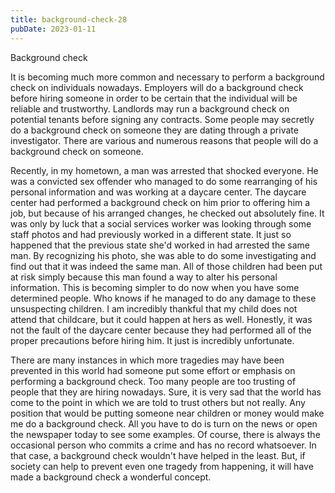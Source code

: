 ```yaml
---
title: background-check-28
pubDate: 2023-01-11
---
```


Background check

It is becoming much more common and necessary to perform a background check on individuals nowadays. Employers will do a background check before hiring someone in order to be certain that the individual will be reliable and trustworthy. Landlords may run a background check on potential tenants before signing any contracts. Some people may secretly do a background check on someone they are dating through a private investigator. There are various and numerous reasons that people will do a background check on someone. 

Recently, in my hometown, a man was arrested that shocked everyone. He was a convicted sex offender who managed to do some rearranging of his personal information and was working at a daycare center. The daycare center had performed a background check on him prior to offering him a job, but because of his arranged changes, he checked out absolutely fine. It was only by luck that a social services worker was looking through some staff photos and had previously worked in a different state. It just so happened that the previous state she'd worked in had arrested the same man. By recognizing his photo, she was able to do some investigating and find out that it was indeed the same man. All of those children had been put at risk simply because this man found a way to alter his personal information. This is becoming simpler to do now when you have some determined people. Who knows if he managed to do any damage to these unsuspecting children. I am incredibly thankful that my child does not attend that childcare, but it could happen at hers as well. Honestly, it was not the fault of the daycare center because they had performed all of the proper precautions before hiring him. It just is incredibly unfortunate. 

There are many instances in which more tragedies may have been prevented in this world had someone put some effort or emphasis on performing a background check. Too many people are too trusting of people that they are hiring nowadays. Sure, it is very sad that the world has come to the point in which we are told to trust others but not really. Any position that would be putting someone near children or money would make me do a background check. All you have to do is turn on the news or open the newspaper today to see some examples. Of course, there is always the occasional person who commits a crime and has no record whatsoever. In that case, a background check wouldn't have helped in the least. But, if society can help to prevent even one tragedy from happening, it will have made a background check a wonderful concept.
